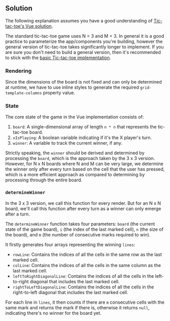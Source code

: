 
## Solution

The following explanation assumes you have a good understanding of [Tic-tac-toe's Vue solution](/questions/user-interface/tic-tac-toe/vue/solution).

The standard tic-tac-toe game uses N = 3 and M = 3. In general it is a good practice to parameterize the app/components you're building, however the general version of tic-tac-toe takes significantly longer to implement. If you are sure you don't need to build a general version, then it's recommended to stick with the [basic Tic-tac-toe implementation](/questions/user-interface/tic-tac-toe/vue/solution).

### Rendering

Since the dimensions of the board is not fixed and can only be determined at runtime, we have to use inline styles to generate the required `grid-template-columns` property value.

### State

The core state of the game in the Vue implementation consists of:

1. `board`: A single-dimensional array of length `n * n` that represents the tic-tac-toe board.
1. `xIsPlaying`: A boolean variable indicating if it's the X player's turn.
1. `winner`: A variable to track the current winner, if any.

Strictly speaking, the `winner` should be derived and determined by processing the `board`, which is the approach taken by the 3 x 3 version. However, for N x N boards where N and M can be very large, we determine the winner only after every turn based on the cell that the user has pressed, which is a more efficient approach as compared to determining by processing through the entire board.

### `determineWinner`

In the 3 x 3 version, we call this function for every render. But for an N x N board, we'll call this function after every turn as a winner can only emerge after a turn.

The `determineWinner` function takes four parameters: `board` (the current state of the game board), `i` (the index of the last marked cell), `n` (the size of the board), and `m` (the number of consecutive marks required to win).

It firstly generates four arrays representing the winning `lines`:

- `rowLine`: Contains the indices of all the cells in the same row as the last marked cell.
- `colLine`: Contains the indices of all the cells in the same column as the last marked cell.
- `leftToRightDiagonalLine`: Contains the indices of all the cells in the left-to-right diagonal that includes the last marked cell.
- `rightToLeftDiagonalLine`: Contains the indices of all the cells in the right-to-left diagonal that includes the last marked cell.

For each line in `lines`, it then counts if there are `m` consecutive cells with the same mark and returns the mark if there is, otherwise it returns `null`, indicating there's no winner for the board yet.

<TestCases />
